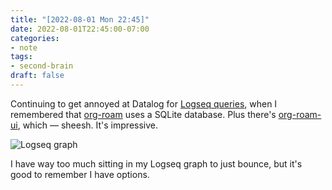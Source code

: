 ```yaml
---
title: "[2022-08-01 Mon 22:45]"
date: 2022-08-01T22:45:00-07:00
categories:
- note
tags:
- second-brain
draft: false
---
```


Continuing to get annoyed at Datalog for [Logseq queries](https://docs.logseq.com/#/page/advanced%20queries), when I remembered that
[org-roam](https://www.orgroam.com) uses a SQLite database. Plus there's [org-roam-ui](https://github.com/org-roam/org-roam-ui), which — sheesh. It's
impressive.

![Logseq graph](@img/2022/2022-08-01-org.png "the graph is real pretty")

I have way too much sitting in my Logseq graph to just bounce, but it's good to
remember I have options.
